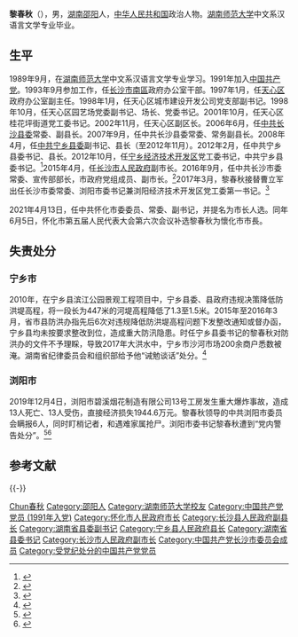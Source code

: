 {{Infobox officeholder
| 图像        = 
| 图像说明    = 
| 职务1       = [[怀化市人民政府|怀化市人民政府]]市长
| 就任日期1   = 2021年4月
| 卸任日期1   = 
| 前任1       = [[雷绍业|雷绍业]]
| 继任1       = 
| 职务2       = [[中国共产党浏阳市委员会|中国共产党浏阳市委员会]]书记
| 就任日期2   = 2017年3月
| 卸任日期2   = 2021年4月
| 前任2       = [[曹立军|曹立军]]
| 继任2       = [[朱东铁|朱东铁]]
| 职务3       = [[中国共产党宁乡市委员会|中国共产党宁乡县委员会]]书记
| 就任日期3   = 2012年3月
| 卸任日期3   = 2015年4月
| 前任3       = [[黎石秋|黎石秋]]
| 继任3       = [[谭小平|谭小平]]
| 职务4       = [[宁乡市人民政府|宁乡县人民政府]]县长
| 就任日期4   = 2008年4月
| 卸任日期4   = 2012年3月
| 前任4       = 黎石秋
| 继任4       = 周辉
| 职务5       = 
| 就任日期5   = 
| 卸任日期5   = 
| 前任5       = 
| 继任5       = 
| 职务6       = 
| 就任日期6   = 
| 卸任日期6   = 
| 前任6       = 
| 继任6       = 
| 姓名        = 黎春秋
| 原名        = 
| 出生日期    = {{birth year and age|1969|10}}
| 出生地点    = {{PRC}}[[湖南省|湖南省]][[邵阳市|邵阳市]]
| 逝世日期    = <!-- {{death date and age|}}（死亡在前，出生在后）{{death year and age| }} -->
| 逝世地点    = 
| 政党        = {{CPC}}
| 职业        = 官员
| 父母        = 
| 配偶        = <!--{{marriage|姓名|}} -->
| 子女        = 
| 亲属        = 
| 信仰        = 
| 母校        = [[湖南师范大学|湖南师范大学]]
| 网站        = 
| 签名        = 
| 脚注        = 
}}
'''黎春秋'''（{{bd|1969年|10月|||catIdx=Li黎}}），男，[[湖南省|湖南]][[邵阳市|邵阳]]人，[[中华人民共和国|中华人民共和国]]政治人物。[[湖南师范大学|湖南师范大学]]中文系汉语言文学专业毕业。

== 生平 ==
1989年9月，在[[湖南师范大学|湖南师范大学]]中文系汉语言文学专业学习。1991年加入[[中国共产党|中国共产党]]。1993年9月参加工作，任[[长沙市|长沙市]][[長沙行政規劃#1949年之後區劃的主要變更|南區]]政府办公室干部。1997年1月，任[[天心区|天心区]]政府办公室副主任。1998年1月，任天心区城市建设开发公司党支部副书记。1998年10月，任天心区园艺场党委副书记、场长、党委书记。2001年10月，任天心区桂花坪街道党工委书记。2002年11月，任天心区副区长。2006年6月，任[[中共长沙县委|中共长沙县委]]常委、副县长。2007年9月，任中共长沙县委常委、常务副县长。2008年4月，任[[中共宁乡县委|中共宁乡县委]]副书记、县长（至2012年11月）。2012年2月，任中共宁乡县委书记、县长。2012年10月，任[[宁乡经济技术开发区|宁乡经济技术开发区]]党工委书记，中共宁乡县委书记。<ref name=" hnsx">{{cite web|url=http://nx.changsha.cn/3/200912/07/20091207_18509.htm|title=县长黎春秋|accessdate=2009|work=|publisher=星辰在线|archive-date=2012-02-08|archive-url=https://web.archive.org/web/20120208021021/http://nx.changsha.cn/3/200912/07/20091207_18509.htm|dead-url=yes}}</ref>2015年4月，任[[长沙市人民政府|长沙市人民政府]]副市长。2016年9月，任中共长沙市委常委、宣传部部长，市政府党组成员、副市长。<ref>{{cite news|author1=彭博|title=黎春秋任长沙市委宣传部长 谭小平任统部部长 张宏益任组织部长|url=http://district.ce.cn/newarea/sddy/201610/12/t20161012_16678012.shtml|accessdate=2016-10-12|newspaper=中国经济网|archive-date=2016-10-12|archive-url=https://web.archive.org/web/20161012151739/http://district.ce.cn/newarea/sddy/201610/12/t20161012_16678012.shtml|dead-url=no}}</ref>2017年3月，黎春秋接替曹立军出任长沙市委常委、浏阳市委书记兼浏阳经济技术开发区党工委第一书记。<ref>{{cite news|author1= |url=http://hunan.sina.com.cn/news/2017-03-26/detail-ifycstww1120786.shtml?from=hunan_cnxh |title=浏阳市委主要负责同志职务调整 黎春秋任浏阳市委书记 |newspaper=新浪 |date=2017-03-26 |accessdate=2020-11-08}}</ref>

2021年4月13日，任中共怀化市委委员、常委、副书记，并提名为市长人选。同年6月5日，怀化市第五届人民代表大会第六次会议补选黎春秋为懷化市市長。

==失责处分==
===宁乡市===
2010年，在宁乡县滨江公园景观工程项目中，宁乡县委、县政府违规决策降低防洪堤高程，将一段长为447米的河堤高程降低了1.3至1.5米。2015年至2016年3月，省市县防洪办指先后6次对违规降低防洪堤高程问题下发整改通知或督办函，宁乡县均未按要求整改到位，造成重大防汛隐患。时任宁乡县委书记的黎春秋对防洪办的文件不予理睬，导致2017年大洪水中，宁乡市沙河市场200余商户悉数被淹。湖南省纪律委员会和组织部给予他“诫勉谈话”处分。<ref>{{cite news |title=湖南宁乡洪灾问责：4任县委书记被追责 水务局长被撤职 |url=http://dy.163.com/v2/article/detail/CSKM00S00514DL55.html |accessdate=2020-01-21 |work=网易 |date=2017-08-24 |archive-date=2020-01-27 |archive-url=https://web.archive.org/web/20200127111234/http://dy.163.com/v2/article/detail/CSKM00S00514DL55.html |dead-url=no}}</ref>

===浏阳市===
2019年12月4日，浏阳市碧溪烟花制造有限公司13号工房发生重大爆炸事故，造成13人死亡、13人受伤，直接经济损失1944.6万元。黎春秋领导的中共浏阳市委员会瞒报6人，同时盯梢记者，和遇难家属抢尸。浏阳市委书记黎春秋遭到“党内警告处分”。<ref>{{cite news |title=盯梢、抢尸、封锁现场 再看浏阳花炮厂爆炸事件中的种种异常 |url=https://news.ifeng.com/c/7sfrlHv5ruX |accessdate=2020-01-21 |work=凤凰网 |date=2019-12-24 |archive-date=2019-12-25 |archive-url=https://web.archive.org/web/20191225223219/https://news.ifeng.com/c/7sfrlHv5ruX |dead-url=no }}</ref><ref>{{cite news |title=湖南严肃查处浏阳烟花爆炸事故 29名公职人员被追责 |url=https://feng.ifeng.com/c/7tPnIjMsxSz |accessdate=2020-01-21 |work=凤凰网 |date=2020-01-21 |archive-date=2020-01-21 |archive-url=https://web.archive.org/web/20200121082722/https://feng.ifeng.com/c/7tPnIjMsxSz |dead-url=no}}</ref>

==参考文献==
{{reflist}}

{{-}}
{{start box}}
{{s-ppo|cpc}}
{{s-before|[[黎石秋|黎石秋]]}}
{{s-title|[[中国共产党宁乡市委员会|中国共产党宁乡县委员会]]书记|2012年3月－2015年4月}}
{{s-after|[[谭小平|谭小平]]}}
{{s-before|[[曹立军|曹立军]]}}
{{s-title|[[中国共产党浏阳市委员会|中国共产党浏阳市委员会]]书记|2017年3月－2021年4月}}
{{s-after|[[朱东铁|朱东铁]]}}
{{s-gov|prc}}
{{s-before|黎石秋}}
{{s-title|[[宁乡市人民政府|宁乡县人民政府]]县长|2008年4月－2012年3月}}
{{s-after|[[周辉_(1970年)|周辉]]}}
{{s-before|[[雷绍业|雷绍业]]}}
{{s-title|[[怀化市人民政府|怀化市人民政府]]市长|2021年4月－}}
{{s-after|现任}}
{{end box}}

{{Authority control}}
{{DEFAULTSORT:Li黎}}
[[Category:黎姓|Chun春秋]]
[[Category:邵阳人|Category:邵阳人]]
[[Category:湖南师范大学校友|Category:湖南师范大学校友]]
[[Category:中国共产党党员_(1991年入党)|Category:中国共产党党员 (1991年入党)]]
[[Category:怀化市人民政府市长|Category:怀化市人民政府市长]]
[[Category:长沙县人民政府副县长|Category:长沙县人民政府副县长]]
[[Category:湖南省县委副书记|Category:湖南省县委副书记]]
[[Category:宁乡县人民政府县长|Category:宁乡县人民政府县长]]
[[Category:湖南省县委书记|Category:湖南省县委书记]]
[[Category:长沙市人民政府副市长|Category:长沙市人民政府副市长]]
[[Category:中国共产党长沙市委员会成员|Category:中国共产党长沙市委员会成员]]
[[Category:受党纪处分的中国共产党党员|Category:受党纪处分的中国共产党党员]]